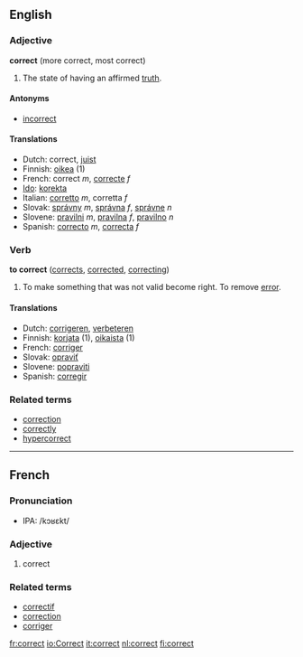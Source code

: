 ==English==
=== Adjective ===
'''correct''' (more correct, most correct)

#The state of having an affirmed [[truth]].

====Antonyms====
*[[incorrect]]

==== Translations ====
*Dutch: correct, [[juist]]
*Finnish: [[oikea]] (1)
*French: correct ''m'', [[correcte]] ''f''
*[[Ido]]: [[korekta]]
*Italian: [[corretto]] ''m'', corretta ''f''
*Slovak: [[správny]] ''m'', [[správna]] ''f'', [[správne]] ''n''
*Slovene: [[pravilni]] ''m'', [[pravilna]] ''f'', [[pravilno]] ''n''
*Spanish: [[correcto]] ''m'', [[correcta]] ''f''

=== Verb ===
'''to correct''' ([[corrects]], [[corrected]], [[correcting]])

#To make something that was not valid become right.  To remove [[error]].

==== Translations ====
*Dutch: [[corrigeren]], [[verbeteren]]
*Finnish: [[korjata]] (1), [[oikaista]] (1)
*French: [[corriger]]
*Slovak: [[opraviť]]
*Slovene: [[popraviti]]
*Spanish: [[corregir]]

===Related terms===
*[[correction]]
*[[correctly]]
*[[hypercorrect]]
----

==French==
===Pronunciation===
*IPA: /kɔʁɛkt/
===Adjective===

# correct

===Related terms===
*[[correctif]]
*[[correction]]
*[[corriger]]

[[fr:correct]]
[[io:Correct]]
[[it:correct]]
[[nl:correct]]
[[fi:correct]]